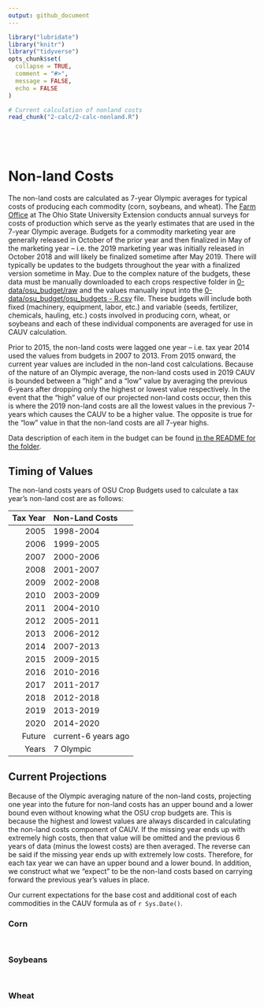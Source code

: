 ```yaml
---
output: github_document
---
```


<!-- nonland.md is generated from nonland.Rmd. Please edit nonland.Rmd for corrections file -->

```r
library("lubridate")
library("knitr")
library("tidyverse")
opts_chunk$set(
  collapse = TRUE,
  comment = "#>",
  message = FALSE,
  echo = FALSE
)
```

```r
# Current calculation of nonland costs
read_chunk("2-calc/2-calc-nonland.R")
```

```r
```

```r
```

```r
```

```r
```


# Non-land Costs

The non-land costs are calculated as 7-year Olympic averages for typical costs of producing each commodity (corn, soybeans, and wheat). The [Farm Office](https://farmoffice.osu.edu/farm-management-tools/farm-budgets) at The Ohio State University Extension conducts annual surveys for costs of production which serve as the yearly estimates that are used in the 7-year Olympic average. Budgets for a commodity marketing year are generally released in October of the prior year and then finalized in May of the marketing year -- i.e. the 2019 marketing year was initially released in October 2018 and will likely be finalized sometime after May 2019. There will typically be updates to the budgets throughout the year with a finalized version sometime in May. Due to the complex nature of the budgets, these data must be manually downloaded to each crops respective folder in [0-data/osu_budget/raw](0-data/osu_budget/raw) and the values manually input into the [0-data/osu_budget/osu_budgets - R.csv](0-data/osu_budget/osu_budgets - R.csv) file. These budgets will include both fixed (machinery, equipment, labor, etc.) and variable (seeds, fertilizer, chemicals, hauling, etc.) costs involved in producing corn, wheat, or soybeans and each of these individual components are averaged for use in CAUV calculation.

Prior to 2015, the non-land costs were lagged one year -- i.e. tax year 2014 used the values from budgets in 2007 to 2013. From 2015 onward, the current year values are included in the non-land cost calculations. Because of the nature of an Olympic average, the non-land costs used in 2019 CAUV is bounded between a "high" and a "low" value by averaging the previous 6-years after dropping only the highest or lowest value respectively. In the event that the "high" value of our projected non-land costs occur, then this is where the 2019 non-land costs are all the lowest values in the previous 7-years which causes the CAUV to be a higher value. The opposite is true for the "low" value in that the non-land costs are all 7-year highs.

Data description of each item in the budget can be found [in the README for the folder](0-data/osu_budget/).

## Timing of Values

The non-land costs years of OSU Crop Budgets used to calculate a tax year's non-land cost are as follows:

| Tax Year|Non-Land Costs |
|--------:|:--------------|
|     2005|1998-2004      |
|     2006|1999-2005      |
|     2007|2000-2006      |
|     2008|2001-2007      |
|     2009|2002-2008      |
|     2010|2003-2009      |
|     2011|2004-2010      |
|     2012|2005-2011      |
|     2013|2006-2012      |
|     2014|2007-2013      |
|     2015|2009-2015      |
|     2016|2010-2016      |
|     2017|2011-2017      |
|     2018|2012-2018      |
|     2019|2013-2019      |
|     2020|2014-2020      |
|   Future|current-6 years ago|
|    Years|7 Olympic |

## Current Projections

Because of the Olympic averaging nature of the non-land costs, projecting one year into the future for non-land costs has an upper bound and a lower bound even without knowing what the OSU crop budgets are. This is because the highest and lowest values are always discarded in calculating the non-land costs component of CAUV. If the missing year ends up with extremely high costs, then that value will be omitted and the previous 6 years of data (minus the lowest costs) are then averaged. The reverse can be said if the missing year ends up with extremely low costs. Therefore, for each tax year we can have an upper bound and a lower bound. In addition, we construct what we "expect" to be the non-land costs based on carrying forward the previous year's values in place.

Our current expectations for the base cost and additional cost of each commodities in the CAUV formula as of `r Sys.Date()`.

### Corn

```r
```

```r
```

### Soybeans

```r
```

```r
```

### Wheat

```r
```

```r
```

